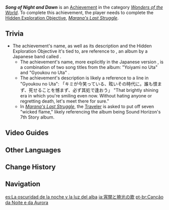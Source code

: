 {{Achievement Infobox
|id           = 81263
|order id     = 1249
|category     = Wonders of the World
|description  = ...We shall meet each other somewhere in the future.
|requirements = Complete ''[[Marana's Last Struggle]]''.
|primogems    = 5
|tracking     = 
|topic        = 
|hidden       = 1
|type         = Exploration
}}
'''''Song of Night and Dawn''''' is an [[Achievement]] in the category ''[[Wonders of the World]]''. To complete this achievement, the player needs to complete the [[Hidden Exploration Objective]], ''[[Marana's Last Struggle]]''.<!--
==Gameplay Notes==
-->

==Trivia==
* The achievement's name, as well as its description and the Hidden Exploration Objective it's tied to, are reference to {{w|Märchen_(album)|Märchen}}, an album by a Japanese band called {{w|Sound Horizon}}.
** The achievement's name, more explicitly in the Japanese version {{Lang|ja=宵闇と暁光の歌|ja_rm=Yoiyami to Gyoukou no Uta}}, is a combination of two song titles from the album: "Yoiyami no Uta" {{lang||ja=宵闇の唄}} and "Gyoukou no Uta" {{lang|ja=暁光の唄}}.
** The achievement's description is likely a reference to a line in "Gyoukou no Uta": 「キミが今笑っている、眩いその時代に。誰も恨まず、死せることを憾まず、必ず其処で逢おう」 "That brightly shining era in which you're smiling even now. Without hating anyone or regretting death, let's meet there for sure."
** In ''[[Marana's Last Struggle]]'', the [[Traveler]] is asked to put off seven "wicked flame," likely referencing the album being Sound Horizon's 7th Story album.

==Video Guides==
{{EVT
|video1   = https://youtu.be/cVwd16TSvsA
|caption1 = Hidden Achievement Sumeru: Song of Night and Dawn & Luxurious Chest
}}

==Other Languages==
{{Other Languages
|en      = Song of Night and Dawn
|zhs     = 宵暗与晓光之歌
|zhs_rm  = Xiāo'àn yǔ Xiǎoguāng zhī Gē
|zht     = 宵暗與曉光之歌
|zht_rm  = Xiāo'àn yǔ Xiǎoguāng zhī Gē
|zh_tl   = Song of the Darkness of Dusk and the Light of Dawn
|ja      = 宵闇と暁光の歌
|ja_rm   = Yoiyami to Gyoukou no Uta
|ja_tl   = Song of Twilight and the Light of Dawn
|ko      = 어둠과 여명의 노래
|ko_rm   = Eodumgwa Yeomyeong-ui Norae
|ko_tl   = Song of Darkness and Dawn
|es      = La oscuridad de la noche y la luz del alba
|es_tl   = The Darkness of the Night and the Light of Dawn
|fr      = Mélodie de la nuit et de l'aube
|fr_tl   = Melody of Night and Dawn
|ru      = Песнь ночи и рассвета
|ru_tl   = Song of Night and Dawn
|th      = บทเพลงแห่งราตรีมืดมิดและแสงรุ่งอรุณ
|th_rm   = 
|th_tl   = 
|vi      = Khúc Ca Đêm Tối Và Bình Minh
|vi_tl   = 
|de      = Das Lied von Dämmergrau und Morgenröte
|de_tl   = The Song of Dusk's Gray and Dawn's Red
|de_note = {{de|Dämmergrau|lit=Dusk Gray}} specifically refers to the end stages of the dusk, where it has gotten so dark already that colors are hard to make up due to the lack of light, while {{de|Morgenröte|lit=Morning Redness}} specifically refers to the very early stages of the dawn, where the sky is still quite dark, but takes on a deep dark-red tone.
|id      = Melodi Malam dan Fajar
|id_tl   = Night and Dawn's Melody
|pt      = Canção da Noite e da Aurora
|pt_tl   = 
|tr      = Gecenin ve Şafağın Şarkısı
|tr_tl   = Song of the Night and the Dawn
|it      = La canzone dell'alba e della notte
|it_tl   = 
}}

==Change History==
{{Change History|3.0}}
<!--
==References==
{{Reflist}}
-->
==Navigation==
{{Achievement Navbox}}

[[es:La oscuridad de la noche y la luz del alba]]
[[ja:宵闇と暁光の歌]]
[[pt-br:Canção da Noite e da Aurora]]
